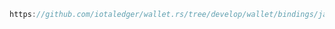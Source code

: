 ```java reference
https://github.com/iotaledger/wallet.rs/tree/develop/wallet/bindings/java/examples/src/BurnNativeToken.java
```